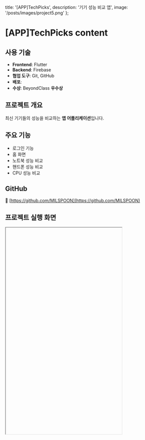   title: '[APP]TechPicks',
  description: '기기 성능 비교 앱',
  image: '/posts/images/project5.png'
};

# [APP]TechPicks content

## 사용 기술

- **Frontend**: Flutter 
- **Backend**: Firebase  
- **협업 도구**: Git, GitHub  
- **배포**: 
- **수상**: BeyondClass **우수상**



## 프로젝트 개요

최신 기기들의 성능을 비교하는 **앱 어플리케이션**입니다.  




## 주요 기능

- 로그인 기능  
- 홈 화면
- 노트북 성능 비교
- 핸드폰 성능 비교
- CPU 성능 비교



## GitHub

🔗 [https://github.com/MILSPOON](https://github.com/MILSPOON)



## 프로젝트 실행 화면

<iframe
  src=""
  width="375px"        
  height="667px"       
  style={{ 
    border: '1px solid #ccc', 
    borderRadius: '8px',
    boxShadow: '0 0 10px rgba(0,0,0,0.1)',
    display: 'block',
    margin: '0 auto'
  }}
  title="TechPicks Demo"
/>
